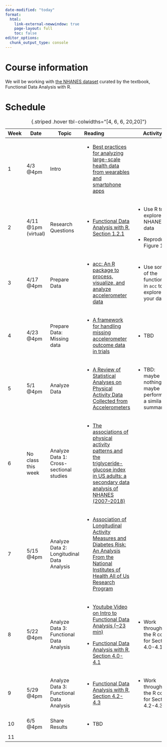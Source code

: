 ```yaml
---
date-modified: "today"
format: 
  html:
    link-external-newwindow: true
    page-layout: full
    toc: false
editor_options: 
  chunk_output_type: console
---
```


# Course information

We will be working with [the NHANES dataset](https://functionaldataanalysis.org/dataset_nhanes.html) curated by the textbook, Functional Data Analysis with R.

# Schedule

+------+---------------------+--------------------------------------------+----------------------------------------------------------------------------------------------------------------------------------------------------------------------------------------------------------------------------------------------------------------------------------------------------------------------------------------------------------------------------------+-------------------------------------------------------------+
| Week | Date                | Topic                                      | Reading                                                                                                                                                                                                                                                                                                                                                                          | Activity                                                    |
+======+=====================+============================================+:=================================================================================================================================================================================================================================================================================================================================================================================+=============================================================+
| 1    | 4/3 @4pm            | Intro                                      | -   [Best practices for analyzing large-scale health data from wearables and smartphone apps](https://ohsuitg-my.sharepoint.com/:b:/r/personal/wakim_ohsu_edu/Documents/Teaching/Classes/S25_BSTA_500/Student_files/Readings/01_Best%20practices%20for%20analyzing%20large-scale%20health%20da.pdf?csf=1&web=1&e=T7PZVz)                                                         |                                                             |
+------+---------------------+--------------------------------------------+----------------------------------------------------------------------------------------------------------------------------------------------------------------------------------------------------------------------------------------------------------------------------------------------------------------------------------------------------------------------------------+-------------------------------------------------------------+
| 2    | 4/11 @1pm (virtual) | Research Questions                         | -   [Functional Data Analysis with R, Section 1.2.1](https://ohsuitg-my.sharepoint.com/:b:/r/personal/wakim_ohsu_edu/Documents/Teaching/Classes/S25_BSTA_500/Student_files/Readings/02_FDA_w_R_S1.2.1.pdf?csf=1&web=1&e=co7HmO)                                                                                                                                                  | -   Use R to explore NHANES data                            |
|      |                     |                                            |                                                                                                                                                                                                                                                                                                                                                                                  |                                                             |
|      |                     |                                            |                                                                                                                                                                                                                                                                                                                                                                                  | -   Reproduce Figure 1.1                                    |
+------+---------------------+--------------------------------------------+----------------------------------------------------------------------------------------------------------------------------------------------------------------------------------------------------------------------------------------------------------------------------------------------------------------------------------------------------------------------------------+-------------------------------------------------------------+
| 3    | 4/17 @4pm           | Prepare Data                               | -   [acc: An R package to process, visualize, and analyze accelerometer data](https://ohsuitg-my.sharepoint.com/:b:/r/personal/wakim_ohsu_edu/Documents/Teaching/Classes/S25_BSTA_500/Student_files/Readings/03_acc-%20An%20R%20package%20to%20process,%20visualize,%20and%20analyze%20accelerometer%20data.pdf?csf=1&web=1&e=TZeOcW)                                            | -   Use some of the functions in `acc` to explore your data |
+------+---------------------+--------------------------------------------+----------------------------------------------------------------------------------------------------------------------------------------------------------------------------------------------------------------------------------------------------------------------------------------------------------------------------------------------------------------------------------+-------------------------------------------------------------+
| 4    | 4/23 @4pm           | Prepare Data: Missing data                 | -   [A framework for handling missing accelerometer outcome data in trials](https://ohsuitg-my.sharepoint.com/:b:/r/personal/wakim_ohsu_edu/Documents/Teaching/Classes/S25_BSTA_500/Student_files/Readings/04_A%20framework%20for%20handling%20missing%20accelerometer%20out.pdf?csf=1&web=1&e=yGIUxv)                                                                           | -   TBD                                                     |
+------+---------------------+--------------------------------------------+----------------------------------------------------------------------------------------------------------------------------------------------------------------------------------------------------------------------------------------------------------------------------------------------------------------------------------------------------------------------------------+-------------------------------------------------------------+
| 5    | 5/1 @4pm            | Analyze Data                               | -   [A Review of Statistical Analyses on Physical Activity Data Collected from Accelerometers](https://ohsuitg-my.sharepoint.com/:b:/r/personal/wakim_ohsu_edu/Documents/Teaching/Classes/S25_BSTA_500/Student_files/Readings/05_A%20Review%20of%20Statistical%20Analyses%20on%20Physical%20Activ.pdf?csf=1&web=1&e=g0Ktk7)                                                      | -   TBD: maybe nothing, maybe performing a similar summary  |
+------+---------------------+--------------------------------------------+----------------------------------------------------------------------------------------------------------------------------------------------------------------------------------------------------------------------------------------------------------------------------------------------------------------------------------------------------------------------------------+-------------------------------------------------------------+
| 6    | No class this week  | Analyze Data 1: Cross-sectional studies    | -   [The associations of physical activity patterns and the triglyceride-glucose index in US adults: a secondary data analysis of NHANES (2007–2018)](https://ohsuitg-my.sharepoint.com/:b:/r/personal/wakim_ohsu_edu/Documents/Teaching/Classes/S25_BSTA_500/Student_files/Readings/06_The%20associations%20of%20physical%20activity%20patterns%20and.pdf?csf=1&web=1&e=upyX0X) |                                                             |
+------+---------------------+--------------------------------------------+----------------------------------------------------------------------------------------------------------------------------------------------------------------------------------------------------------------------------------------------------------------------------------------------------------------------------------------------------------------------------------+-------------------------------------------------------------+
| 7    | 5/15 @4pm           | Analyze Data 2: Longitudinal Data Analysis | -   [Association of Longitudinal Activity Measures and Diabetes Risk: An Analysis From the National Institutes of Health All of Us Research Program](https://ohsuitg-my.sharepoint.com/:b:/r/personal/wakim_ohsu_edu/Documents/Teaching/Classes/S25_BSTA_500/Student_files/Readings/07_Association%20of%20Longitudinal%20Activity%20Measures%20and%20.pdf?csf=1&web=1&e=WEdyn0)  |                                                             |
+------+---------------------+--------------------------------------------+----------------------------------------------------------------------------------------------------------------------------------------------------------------------------------------------------------------------------------------------------------------------------------------------------------------------------------------------------------------------------------+-------------------------------------------------------------+
| 8    | 5/22 @4pm           | Analyze Data 3: Functional Data Analysis   | -   [Youtube Video on Intro to Functional Data Analysis (\~23 min)](https://www.youtube.com/watch?v=FjIK3YzUGG4&ab_channel=FunDataScience){.uri}                                                                                                                                                                                                                                 | -   Work through the R code for Section 4.0-4.1             |
|      |                     |                                            |                                                                                                                                                                                                                                                                                                                                                                                  |                                                             |
|      |                     |                                            | -   [Functional Data Analysis with R, Section 4.0-4.1](https://ohsuitg-my.sharepoint.com/:b:/r/personal/wakim_ohsu_edu/Documents/Teaching/Classes/S25_BSTA_500/Student_files/Readings/08_FDA_w_R_S4.0-4.1.pdf?csf=1&web=1&e=xbQEzt)                                                                                                                                              |                                                             |
+------+---------------------+--------------------------------------------+----------------------------------------------------------------------------------------------------------------------------------------------------------------------------------------------------------------------------------------------------------------------------------------------------------------------------------------------------------------------------------+-------------------------------------------------------------+
| 9    | 5/29 @4pm           | Analyze Data 3: Functional Data Analysis   | -   [Functional Data Analysis with R, Section 4.2-4.3](https://ohsuitg-my.sharepoint.com/:b:/r/personal/wakim_ohsu_edu/Documents/Teaching/Classes/S25_BSTA_500/Student_files/Readings/09_FDA_w_R_S4.2-4.3.pdf?csf=1&web=1&e=5rLdBp)                                                                                                                                              | -   Work through the R code for Section 4.2-4.3             |
+------+---------------------+--------------------------------------------+----------------------------------------------------------------------------------------------------------------------------------------------------------------------------------------------------------------------------------------------------------------------------------------------------------------------------------------------------------------------------------+-------------------------------------------------------------+
| 10   | 6/5 @4pm            | Share Results                              | -   TBD                                                                                                                                                                                                                                                                                                                                                                          |                                                             |
+------+---------------------+--------------------------------------------+----------------------------------------------------------------------------------------------------------------------------------------------------------------------------------------------------------------------------------------------------------------------------------------------------------------------------------------------------------------------------------+-------------------------------------------------------------+
| 11   |                     |                                            |                                                                                                                                                                                                                                                                                                                                                                                  |                                                             |
+------+---------------------+--------------------------------------------+----------------------------------------------------------------------------------------------------------------------------------------------------------------------------------------------------------------------------------------------------------------------------------------------------------------------------------------------------------------------------------+-------------------------------------------------------------+

: {.striped .hover tbl-colwidths="\[4, 6, 6, 20,20\]"}

